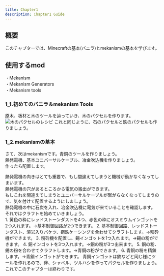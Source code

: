 ```yaml
---
title: Chapter1
description: Chapter1 Guide
---
```


## 概要
このチャプターでは、Minecraftの基本(バニラ)とmekanismの基本を学びます。

## 使用するmod
・Mekanism  
・Mekanism Generators  
・Mekanism tools  

### 1_1.初めてのバニラ＆mekanism Tools
原木、板材と木のツールを辿っていき、木のパクセルを作ります。
![木のパクセルのレシピ](../../../../assets/chapter1/wooden_paxel_recipe.webp)
これと同じように、石のパクセルと鉄のパクセルも作りましょう。

### 1_2.mekanismの基本
さて、次はmekanismです。青銅のツールを作りましょう。  
熱発電機、基本ユニバーサルケーブル、冶金吹込機を作りましょう。  
作ったら配置します。
    <Aside type="caution" title="熱発電機の向きについて">
        熱発電機の向きはとても重要で、もし間違えてしまうと機械が動かなくなってしまいます。  
        熱発電機の穴があるところから電気の搬出ができます。  
        もしこれを間違えてしまうとユニバーサルケーブルが繋がらなくなってしまうので、気を付けて配置するようにしましょう。
    </Aside>
熱発電機の中に石炭を入れ、冶金吹込機に電気が来ていることを確認します。  
それではクラフトを始めていきましょう。  
    <Steps>
        1. 黄色の枠にレッドストーンダストを4つ、赤色の枠にオスミウムインゴットを2つ入れます。→基本制御回路が2つできます。
        2. 基本制御回路、レッドストーンダスト、溶岩入りバケツ、鋼鉄ケーシングを合わせてクラフトします。→粉砕機ができます。
        3. 粉砕機を配置し、錫インゴットを1つ入れます。→錫の粉ができます。
        4. 銅インゴットを3つ入れます。→銅の粉が3つ出来ます。
        5. 銅の粉、錫の粉を合わせてクラフトします。→青銅の粉ができます。
        6. 青銅の粉を精錬します。→青銅インゴットができます。
    </Steps>
青銅インゴットは鉄などと同じ様にツールを作れるので、斧、シャベル、ツルハシを作ってパクセルを作りましょう。  
これでこのチャプターは終わりです。
